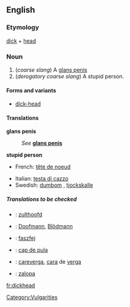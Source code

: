 ==English==
===Etymology===
[[dick]] + [[head]]

===Noun===
{{en-noun-reg}}

#(''coarse slang'') A [[glans penis]]
#(''derogatory coarse slang'') A stupid person.

====Forms and variants====
*[[dick-head]]<!--but "dick head" is wrong-->

====Translations====

'''glans penis'''
:''See'' '''[[glans penis]]'''

'''stupid person'''
{{top}}
*French: [[tête de noeud]] {{f}}
{{mid}}
*Italian: [[testa di cazzo]] {{f}}<!--this is an idiomatic translation, even though it appears to be a verbatim one - Paul G, 2006-03-30-->
*Swedish: [[dumbom]] {{c}}, [[tjockskalle]] {{c}}
{{bottom}}

=====Translations to be checked=====
<!--Remove this section once all of the translations below have been moved into the tables above.-->
{{checktrans}}
*{{ttbc|Dutch}}: [[zulthoofd]]
*{{ttbc|German}}: [[Doofmann]], [[Blödmann]]
*{{ttbc|Hungarian}}: [[faszfej]]
*{{ttbc|Romanian}}: [[ cap de pula]]
*{{ttbc|Spanish}}: [[careverga]], [[cara]] de [[verga]]
*{{ttbc|Russian}}: [[zalopa]]

[[Category:Vulgarities]]

[[fr:dickhead]]